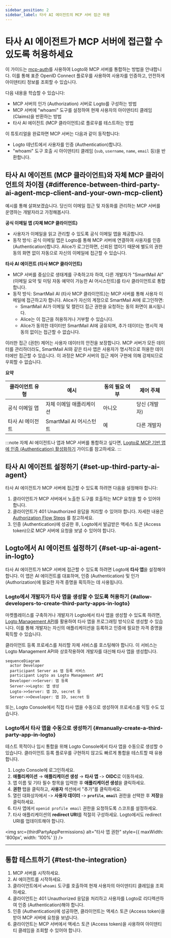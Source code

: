 ```yaml
---
sidebar_position: 2
sidebar_label: 타사 AI 에이전트의 MCP 서버 접근 허용
---
```




# 타사 AI 에이전트가 MCP 서버에 접근할 수 있도록 허용하세요

이 가이드는 [mcp-auth](https://mcp-auth.dev)를 사용하여 Logto와 MCP 서버를 통합하는 방법을 안내합니다. 이를 통해 표준 OpenID Connect 플로우를 사용하여 사용자를 인증하고, 안전하게 아이덴티티 정보를 조회할 수 있습니다.

다음 내용을 학습할 수 있습니다:

- MCP 서버의 인가 (Authorization) 서버로 Logto를 구성하는 방법
- MCP 서버에 "whoami" 도구를 설정하여 현재 사용자의 아이덴티티 클레임 (Claims)을 반환하는 방법
- 타사 AI 에이전트 (MCP 클라이언트)로 플로우를 테스트하는 방법

이 튜토리얼을 완료하면 MCP 서버는 다음과 같이 동작합니다:

- Logto 테넌트에서 사용자를 인증 (Authentication)합니다.
- "whoami" 도구 호출 시 아이덴티티 클레임 (`sub`, `username`, `name`, `email` 등)을 반환합니다.

## 타사 AI 에이전트 (MCP 클라이언트)와 자체 MCP 클라이언트의 차이점 \{#difference-between-third-party-ai-agent-mcp-client-and-your-own-mcp-client}

예시를 통해 살펴보겠습니다. 당신이 이메일 접근 및 자동화를 관리하는 MCP 서버를 운영하는 개발자라고 가정해봅시다.

**공식 이메일 앱 (자체 MCP 클라이언트)**

- 사용자가 이메일을 읽고 관리할 수 있도록 공식 이메일 앱을 제공합니다.
- 동작 방식: 공식 이메일 앱은 Logto를 통해 MCP 서버에 연결하여 사용자를 인증 (Authentication)합니다. Alice가 로그인하면, 신뢰된 앱이기 때문에 별도의 권한 동의 화면 없이 자동으로 자신의 이메일에 접근할 수 있습니다.

**타사 AI 에이전트 (타사 MCP 클라이언트)**

- MCP 서버를 중심으로 생태계를 구축하고자 하여, 다른 개발자가 "SmartMail AI" (이메일 요약 및 미팅 자동 예약이 가능한 AI 어시스턴트)를 타사 클라이언트로 통합합니다.
- 동작 방식: SmartMail AI (타사 MCP 클라이언트)는 MCP 서버를 통해 사용자 이메일에 접근하고자 합니다. Alice가 자신의 계정으로 SmartMail AI에 로그인하면:
  - SmartMail AI가 이메일 및 캘린더 접근 권한을 요청하는 동의 화면이 표시됩니다.
  - Alice는 이 접근을 허용하거나 거부할 수 있습니다.
  - Alice가 동의한 데이터만 SmartMail AI에 공유되며, 추가 데이터는 명시적 재동의 없이는 접근할 수 없습니다.

이러한 접근 (권한) 제어는 사용자 데이터의 안전을 보장합니다. MCP 서버가 모든 데이터를 관리하더라도, SmartMail AI와 같은 타사 앱은 사용자가 명시적으로 허용한 데이터에만 접근할 수 있습니다. 이 과정은 MCP 서버의 접근 제어 구현에 의해 강제되므로 우회할 수 없습니다.

**요약**

| 클라이언트 유형  | 예시                     | 동의 필요 여부 | 제어 주체     |
| ---------------- | ------------------------ | -------------- | ------------- |
| 공식 이메일 앱   | 자체 이메일 애플리케이션 | 아니오         | 당신 (개발자) |
| 타사 AI 에이전트 | SmartMail AI 어시스턴트  | 예             | 다른 개발자   |

:::note
자체 AI 에이전트나 앱과 MCP 서버를 통합하고 싶다면, [Logto로 MCP 기반 앱에 인증 (Authentication) 활성화하기](./mcp-server-add-auth) 가이드를 참고하세요.
:::

<Prerequisites isThirdParty />

## 타사 AI 에이전트 설정하기 \{#set-up-third-party-ai-agent}

타사 AI 에이전트가 MCP 서버에 접근할 수 있도록 하려면 다음을 설정해야 합니다:

1. 클라이언트가 MCP 서버에서 노출한 도구를 호출하는 MCP 요청을 할 수 있어야 합니다.
2. 클라이언트가 401 Unauthorized 응답을 처리할 수 있어야 합니다. 자세한 내용은 [Authorization Flow Steps](https://modelcontextprotocol.io/specification/2025-03-26/basic/authorization#2-5-authorization-flow-steps) 를 참고하세요.
3. 인증 (Authentication)에 성공한 후, Logto에서 발급받은 액세스 토큰 (Access token)으로 MCP 서버에 요청을 보낼 수 있어야 합니다.

## Logto에서 AI 에이전트 설정하기 \{#set-up-ai-agent-in-logto}

타사 AI 에이전트가 MCP 서버에 접근할 수 있도록 하려면 Logto에 **타사 앱**을 설정해야 합니다. 이 앱은 AI 에이전트를 대표하며, 인증 (Authentication) 및 인가 (Authorization)에 필요한 자격 증명을 획득하는 데 사용됩니다.

### Logto에서 개발자가 타사 앱을 생성할 수 있도록 허용하기 \{#allow-developers-to-create-third-party-apps-in-logto}

마켓플레이스를 구축하거나 개발자가 Logto에서 타사 앱을 생성할 수 있도록 하려면, [Logto Management API](/integrate-logto/interact-with-management-api)를 활용하여 타사 앱을 프로그래밍 방식으로 생성할 수 있습니다. 이를 통해 개발자는 자신의 애플리케이션을 등록하고 인증에 필요한 자격 증명을 획득할 수 있습니다.

클라이언트 등록 프로세스를 처리할 자체 서비스를 호스팅해야 합니다. 이 서비스는 Logto Management API와 상호작용하여 개발자를 대신해 타사 앱을 생성합니다.

```mermaid
sequenceDiagram
  actor Developer
  participant Server as 앱 등록 서비스
  participant Logto as Logto Management API
  Developer->>Server: 앱 등록
  Server->>Logto: 앱 생성
  Logto->>Server: 앱 ID, secret 등
  Server->>Developer: 앱 ID, secret 등
```

또는, Logto Console에서 직접 타사 앱을 수동으로 생성하여 프로세스를 익힐 수도 있습니다.

### Logto에서 타사 앱을 수동으로 생성하기 \{#manually-create-a-third-party-app-in-logto}

테스트 목적이나 임시 통합을 위해 Logto Console에서 타사 앱을 수동으로 생성할 수 있습니다. 클라이언트 등록 플로우를 구현하지 않고도 빠르게 통합을 테스트할 때 유용합니다.

1. Logto Console에 로그인하세요.
2. <CloudLink to="/applications">**애플리케이션**</CloudLink> → **애플리케이션 생성** → **타사 앱**
   -> **OIDC**로 이동하세요.
3. 앱 이름 및 기타 필수 항목을 입력한 후 **애플리케이션 생성**을 클릭하세요.
4. **권한** 탭을 클릭하고, **사용자** 섹션에서 "추가"를 클릭하세요.
5. 열린 대화상자에서 -> **사용자 데이터** -> **`profile`**, **`email`** 권한을 선택한 후 **저장**을 클릭하세요.
6. 타사 앱에서 `openid profile email` 권한을 요청하도록 스코프를 설정하세요.
7. 타사 애플리케이션의 **redirect URI**를 적절히 구성하세요. Logto에서도 redirect URI를 업데이트해야 합니다.

<img
  src={thirdPartyAppPermissions}
  alt="타사 앱 권한"
  style={{ maxWidth: '800px', width: '100%' }}
/>

---

<QuickStartsReference />

<SetUpServer />

## 통합 테스트하기 \{#test-the-integration}

1. MCP 서버를 시작하세요.
2. AI 에이전트를 시작하세요.
3. 클라이언트에서 `whoami` 도구를 호출하여 현재 사용자의 아이덴티티 클레임을 조회하세요.
4. 클라이언트는 401 Unauthorized 응답을 처리하고 사용자를 Logto로 리디렉션하여 인증 (Authentication)해야 합니다.
5. 인증 (Authentication)에 성공하면, 클라이언트는 액세스 토큰 (Access token)을 받아 MCP 서버에 요청을 보냅니다.
6. 클라이언트는 MCP 서버에서 액세스 토큰 (Access token)을 사용하여 아이덴티티 클레임을 조회할 수 있어야 합니다.

<SampleCode />
